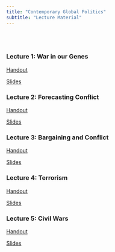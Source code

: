 ```yaml
---
title: "Contemporary Global Politics"
subtitle: "Lecture Material"
---
```


<br>
<br>

### Lecture 1: War in our Genes

[Handout](BrownInDublin/War_in_our_Genes_handout.html)

[Slides](BrownInDublin/War_in_our_Genes_slides.html)

### Lecture 2: Forecasting Conflict

[Handout](BrownInDublin/ForecastingConflict_handout.html)

[Slides](BrownInDublin/ForecastingConflict_slides.html)


### Lecture 3: Bargaining and Conflict

[Handout](BrownInDublin/bargainingAndConflict_handout.html)

[Slides](BrownInDublin/bargainingAndConflict_slides.html)


### Lecture 4: Terrorism

[Handout](BrownInDublin/terrorism_handout.html)

[Slides](BrownInDublin/terrorism_slides.html)

### Lecture 5: Civil Wars

[Handout](BrownInDublin/civilWars_handout.html)

[Slides](BrownInDublin/civilWars_slides.html)
